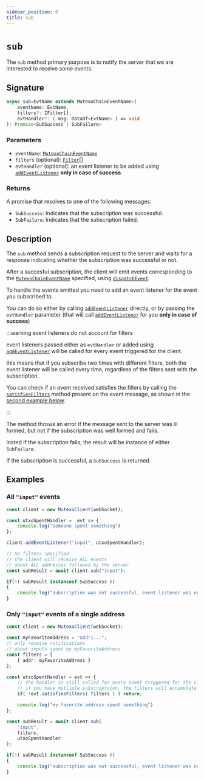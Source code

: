 ```yaml
---
sidebar_position: 0
title: sub
---
```


# `sub`

The `sub` method primary purpose is to notify the server that we are interested to receive some events.

## Signature

```typescript
async sub<EvtName extends MutexoChainEventName>(
    eventName: EvtName,
    filters?: IFilter[],
    evtHandler?: ( msg: DataOf<EvtName> ) => void
): Promise<SubSuccess | SubFailure>
```

### Parameters

- `eventName`: [`MutexoChainEventName`](../../messages/type-aliases/MutexoChainEventName)
- `filters` (optional): [`Filter`](../../messages/type-aliases/IFilter)[]
- `evtHandler` (optional): an event listener to be added using [`addEventListener`](./addEventListener) **only in case of success**

### Returns

A promise that resolves to one of the following messages:
- `SubSuccess`: Indicates that the subscription was successful.
- `SubFailure`: Indicates that the subscription failed.

## Description

The `sub` method sends a subscription request to the server and waits for a response indicating whether the subscription was successful or not.

After a succesful subscription, the client will emit events corresponding to the [`MutexoChainEventName`](../../messages/type-aliases/MutexoChainEventName) specified, using [`dispatchEvent`](./dispatchEvent).

To handle the events emitted you need to add an event listener for the event you subscribed to.

You can do so either by calling [`addEventListener`](./addEventListener) directly, or by passing the `evtHandler` parameter (that will call [`addEventListener`](./addEventListener) for you **only in case of success**)

:::warning event listeners do not account for filters

event listeners passed either as `evtHandler` or added using [`addEventListener`](./addEventListener)
will be called for every event triggered for the client.

this means that if you subscribe two times with different filters,
both the event listener will be called every time,
regardless of the filters sent with the subscription.

You can check if an event received satisfies the filters by calling the [`satisfiesFilters`](../event_methods/satisfiesFilters)
method present on the event message, as shown in the [second example below](#only-input-events-of-a-single-address).

:::

The method throws an error if the message sent to the server was ill formed, but not if the subscription was well formed and fails.

Insted if the subscription fails; the result will be instance of either `SubFailure`.

If the subscription is successful, a `SubSuccess` is returned.

## Examples

### All `"input"` events

```ts
const client = new MutexoClient(webSocket);

const utxoSpentHandler = _evt => {
    console.log("someone spent something")
};

client.addEventListener("input", utxoSpentHandler);

// no filters specified
// the client will receive ALL events
// about ALL addresses followed by the server
const subResult = await client.sub("input");

if(!( subResult instanceof SubSuccess ))
{
    console.log("subscription was not successful, event listener was not added");
}
```

### Only `"input"` events of a single address

```ts
const client = new MutexoClient(webSocket);

const myFavoriteAddress = "addr1...";
// only receive notifications
// about inputs spent by myFavoriteAddress
const filters = [
    { addr: myFavoriteAddress }
];

const utxoSpentHandler = evt => {
    // the handler is still called for every event triggered for the client
    // if you have mutliple subscriptsion, the filters will accumulate
    if( !evt.satisfiesFilters( filters ) ) return;

    console.log("my favorite address spent something")
};

const subResult = await client.sub(
    "input",
    filters,
    utxoSpentHandler
);

if(!( subResult instanceof SubSuccess ))
{
    console.log("subscription was not successful, event listener was not added");
}
```

